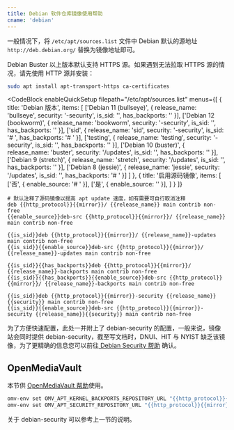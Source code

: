```yaml
---
title: Debian 软件仓库镜像使用帮助
cname: 'debian'
---
```


一般情况下，将 `/etc/apt/sources.list` 文件中 Debian 默认的源地址 `http://deb.debian.org/` 替换为镜像地址即可。

Debian Buster 以上版本默认支持 HTTPS 源。如果遇到无法拉取 HTTPS 源的情况，请先使用 HTTP 源并安装：

```bash
sudo apt install apt-transport-https ca-certificates
```

<CodeBlock
  enableQuickSetup
  filepath="/etc/apt/sources.list"
  menus={[
    {
      title: 'Debian 版本',
      items: [
        ['Debian 11 (bullseye)', { release_name: 'bullseye', security: '-security', is_sid: '', has_backports: '' }],
        ['Debian 12 (bookworm)', { release_name: 'bookworm', security: '-security', is_sid: '', has_backports: '' }],
        ['sid', { release_name: 'sid', security: '-security', is_sid: '# ', has_backports: '# ' }],
        ['testing', { release_name: 'testing', security: '-security', is_sid: '', has_backports: '' }],
        ['Debian 10 (buster)', { release_name: 'buster', security: '/updates', is_sid: '', has_backports: '' }],
        ['Debian 9 (stretch)', { release_name: 'stretch', security: '/updates', is_sid: '', has_backports: '' }],
        ['Debian 8 (jessie)', { release_name: 'jessie', security: '/updates', is_sid: '', has_backports: '# ' }]
      ]
    },
    {
      title: '启用源码镜像',
      items: [
        ['否', { enable_source: '# ' }],
        ['是', { enable_source: '' }],
      ]
    }
  ]}
>

```properties
# 默认注释了源码镜像以提高 apt update 速度，如有需要可自行取消注释
deb {{http_protocol}}{{mirror}}/ {{release_name}} main contrib non-free
{{enable_source}}deb-src {{http_protocol}}{{mirror}}/ {{release_name}} main contrib non-free

{{is_sid}}deb {{http_protocol}}{{mirror}}/ {{release_name}}-updates main contrib non-free
{{is_sid}}{{enable_source}}deb-src {{http_protocol}}{{mirror}}/ {{release_name}}-updates main contrib non-free

{{is_sid}}{{has_backports}}deb {{http_protocol}}{{mirror}}/ {{release_name}}-backports main contrib non-free
{{is_sid}}{{has_backports}}{{enable_source}}deb-src {{http_protocol}}{{mirror}}/ {{release_name}}-backports main contrib non-free

{{is_sid}}deb {{http_protocol}}{{mirror}}-security {{release_name}}{{security}} main contrib non-free
{{is_sid}}{{enable_source}}deb-src {{http_protocol}}{{mirror}}-security {{release_name}}{{security}} main contrib non-free
```

</CodeBlock>

为了方便快速配置，此处一并附上了 debian-security 的配置，一般来说，镜像站会同时提供 debian-security，截至写文档时，DNUI、HIT 与 NYIST 缺乏该镜像，为了更精确的信息您可以前往[ Debian Security 帮助](/debian-security/) 确认。

## OpenMediaVault

本节供 [OpenMediaVault 帮助](/OpenMediaVault/)使用。

<CodeBlock>

```bash
omv-env set OMV_APT_KERNEL_BACKPORTS_REPOSITORY_URL "{{http_protocol}}{{mirror}}"
omv-env set OMV_APT_SECURITY_REPOSITORY_URL "{{http_protocol}}{{mirror}}-security"
```

</CodeBlock>

关于 debian-security 可以参考上一节的说明。
